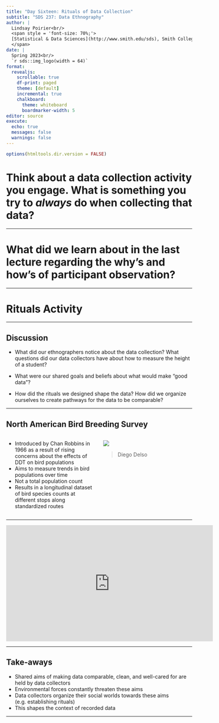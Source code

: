 ```yaml
---
title: "Day Sixteen: Rituals of Data Collection"
subtitle: "SDS 237: Data Ethnography"
author: |
  Lindsay Poirier<br/>
  <span style = 'font-size: 70%;'>
  [Statistical & Data Sciences](http://www.smith.edu/sds), Smith College<br/>
  </span>
date: |
  Spring 2023<br/>
  `r sds::img_logo(width = 64)`
format: 
  revealjs:
    scrollable: true
    df-print: paged
    theme: [default]
    incremental: true
    chalkboard:
      theme: whiteboard
      boardmarker-width: 5
editor: source
execute:
  echo: true
  messages: false
  warnings: false
---
```



```r
options(htmltools.dir.version = FALSE)
```

# Think about a data collection activity you engage. What is something you try to *always* do when collecting that data?

---

# What did we learn about in the last lecture regarding the why's and how's of participant observation?


---

# Rituals Activity

---

## Discussion

- What did our ethnographers notice about the data collection? What questions did our data collectors have about how to measure the height of a student?

- What were our shared goals and beliefs about what would make "good data"?

- How did the rituals we designed shape the data? How did we organize ourselves to create pathways for the data to be comparable? 


---

## North American Bird Breeding Survey

:::: {.columns}

::: {.column width="50%"}

- Introduced by Chan Robbins in 1966 as a result of rising concerns about the effects of DDT on bird populations
- Aims to measure trends in bird populations over time
- Not a total population count
- Results in a longitudinal dataset of bird species counts at different stops along standardized routes

:::

::: {.column width="50%"}

![](https://upload.wikimedia.org/wikipedia/commons/thumb/5/50/Orop%C3%A9ndola_enmascarada_%28Oriolus_larvatus%29%2C_parque_nacional_Kruger%2C_Sud%C3%A1frica%2C_2018-07-25%2C_DD_44.jpg/220px-Orop%C3%A9ndola_enmascarada_%28Oriolus_larvatus%29%2C_parque_nacional_Kruger%2C_Sud%C3%A1frica%2C_2018-07-25%2C_DD_44.jpg)

> Diego Delso

:::
:::

---

<iframe width="560" height="315" src="https://www.youtube.com/embed/9bgjT0KxyaQ?si=Ce72cbrxQh5zqRrY" title="YouTube video player" frameborder="0" allow="accelerometer; autoplay; clipboard-write; encrypted-media; gyroscope; picture-in-picture; web-share" allowfullscreen></iframe>

---

## Take-aways

- Shared aims of making data comparable, clean, and well-cared for are held by data collectors
- Environmental forces constantly threaten these aims
- Data collectors organize their social worlds towards these aims (e.g. establishing rituals)
- This shapes the context of recorded data

--- 






  

